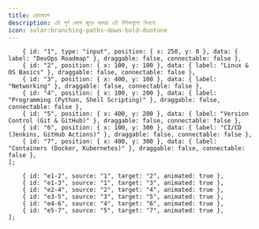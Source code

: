```yaml
---
title: রোডম্যাপ
description: এই পূর্ণ কোর্স জুড়ে আমরা এই টপিকগুলো শিখবো
icon: solar:branching-paths-down-bold-duotone
---
```

        { id: "1", type: "input", position: { x: 250, y: 0 }, data: { label: "DevOps Roadmap" }, draggable: false, connectable: false },
        { id: "2", position: { x: 100, y: 100 }, data: { label: "Linux & OS Basics" }, draggable: false, connectable: false },
        { id: "3", position: { x: 400, y: 100 }, data: { label: "Networking" }, draggable: false, connectable: false },
        { id: "4", position: { x: 100, y: 200 }, data: { label: "Programming (Python, Shell Scripting)" }, draggable: false, connectable: false },
        { id: "5", position: { x: 400, y: 200 }, data: { label: "Version Control (Git & GitHub)" }, draggable: false, connectable: false },
        { id: "6", position: { x: 100, y: 300 }, data: { label: "CI/CD (Jenkins, GitHub Actions)" }, draggable: false, connectable: false },
        { id: "7", position: { x: 400, y: 300 }, data: { label: "Containers (Docker, Kubernetes)" }, draggable: false, connectable: false },
    ];

        { id: "e1-2", source: "1", target: "2", animated: true },
        { id: "e1-3", source: "1", target: "3", animated: true },
        { id: "e2-4", source: "2", target: "4", animated: true },
        { id: "e3-5", source: "3", target: "5", animated: true },
        { id: "e4-6", source: "4", target: "6", animated: true },
        { id: "e5-7", source: "5", target: "7", animated: true },
    ];

<Roadmaps nodes={nodes} edges={edges} />